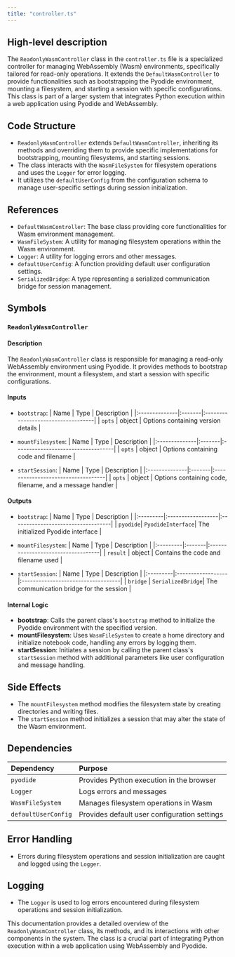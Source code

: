 ```yaml
---
title: "controller.ts"
---
```


## High-level description

The `ReadonlyWasmController` class in the `controller.ts` file is a specialized controller for managing WebAssembly (Wasm) environments, specifically tailored for read-only operations. It extends the `DefaultWasmController` to provide functionalities such as bootstrapping the Pyodide environment, mounting a filesystem, and starting a session with specific configurations. This class is part of a larger system that integrates Python execution within a web application using Pyodide and WebAssembly.

## Code Structure

- `ReadonlyWasmController` extends `DefaultWasmController`, inheriting its methods and overriding them to provide specific implementations for bootstrapping, mounting filesystems, and starting sessions.
- The class interacts with the `WasmFileSystem` for filesystem operations and uses the `Logger` for error logging.
- It utilizes the `defaultUserConfig` from the configuration schema to manage user-specific settings during session initialization.

## References

- `DefaultWasmController`: The base class providing core functionalities for Wasm environment management.
- `WasmFileSystem`: A utility for managing filesystem operations within the Wasm environment.
- `Logger`: A utility for logging errors and other messages.
- `defaultUserConfig`: A function providing default user configuration settings.
- `SerializedBridge`: A type representing a serialized communication bridge for session management.

## Symbols

### `ReadonlyWasmController`
#### Description
The `ReadonlyWasmController` class is responsible for managing a read-only WebAssembly environment using Pyodide. It provides methods to bootstrap the environment, mount a filesystem, and start a session with specific configurations.

#### Inputs
- `bootstrap`: 
  | Name          | Type   | Description                        |
  |:--------------|:-------|:-----------------------------------|
  | `opts`        | object | Options containing version details |

- `mountFilesystem`: 
  | Name          | Type   | Description                        |
  |:--------------|:-------|:-----------------------------------|
  | `opts`        | object | Options containing code and filename |

- `startSession`: 
  | Name          | Type   | Description                        |
  |:--------------|:-------|:-----------------------------------|
  | `opts`        | object | Options containing code, filename, and a message handler |

#### Outputs
- `bootstrap`: 
  | Name     | Type              | Description                        |
  |:---------|:------------------|:-----------------------------------|
  | `pyodide`| `PyodideInterface`| The initialized Pyodide interface  |

- `mountFilesystem`: 
  | Name     | Type   | Description                        |
  |:---------|:-------|:-----------------------------------|
  | `result` | object | Contains the code and filename used |

- `startSession`: 
  | Name     | Type              | Description                        |
  |:---------|:------------------|:-----------------------------------|
  | `bridge` | `SerializedBridge`| The communication bridge for the session |

#### Internal Logic
- **bootstrap**: Calls the parent class's `bootstrap` method to initialize the Pyodide environment with the specified version.
- **mountFilesystem**: Uses `WasmFileSystem` to create a home directory and initialize notebook code, handling any errors by logging them.
- **startSession**: Initiates a session by calling the parent class's `startSession` method with additional parameters like user configuration and message handling.

## Side Effects
- The `mountFilesystem` method modifies the filesystem state by creating directories and writing files.
- The `startSession` method initializes a session that may alter the state of the Wasm environment.

## Dependencies

| Dependency       | Purpose                                      |
|:-----------------|:---------------------------------------------|
| `pyodide`        | Provides Python execution in the browser     |
| `Logger`         | Logs errors and messages                     |
| `WasmFileSystem` | Manages filesystem operations in Wasm        |
| `defaultUserConfig` | Provides default user configuration settings |

## Error Handling
- Errors during filesystem operations and session initialization are caught and logged using the `Logger`.

## Logging
- The `Logger` is used to log errors encountered during filesystem operations and session initialization.

This documentation provides a detailed overview of the `ReadonlyWasmController` class, its methods, and its interactions with other components in the system. The class is a crucial part of integrating Python execution within a web application using WebAssembly and Pyodide.
